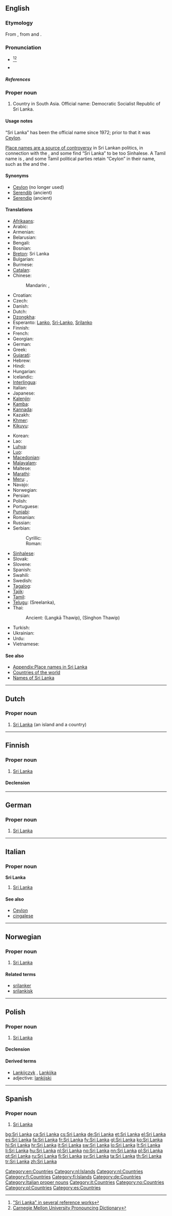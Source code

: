 {{also|Šrilanka|Šri Lanka|Srí Lanka}}
==English==
{{wikipedia}}

===Etymology===
From {{etyl|si}} {{term|sc=Sinh|ශ්‍රී ලංකාව|tr=śrī laṃkā|lang=si}}, from {{etyl|sa}} {{term|sc=Deva|श्री||holy|tr=śrī|lang=sa}} and {{term|sc=Deva|लंका||island|tr=lankā|lang=sa}}.

===Pronunciation===
* {{IPA|/sriˈlɑːŋkə/|/sriˈlæŋkə/|/ʃriˈlɑːŋkə/}}<ref>[http://dictionary.reference.com/browse/Sri+Lanka?r=66 "Sri Lanka" in several reference works]</ref><ref>[http://www.speech.cs.cmu.edu/cgi-bin/cmudict?stress=-s&in=SRI-LANKA Carnegie Mellon University Pronouncing Dictionary]</ref>
* {{audio|En-us-Sri Lanka.ogg|Audio (US)}}

=====References=====
<references/>

===Proper noun===
{{en-proper noun}}

# Country in South Asia. Official name: Democratic Socialist Republic of Sri Lanka.

====Usage notes====
{{wikipedia|Names of Sri Lanka}}
“Sri Lanka” has been the official name since 1972; prior to that it was [[Ceylon]].

[[w:Place names in Sri Lanka#Place names in politics|Place names are a source of controversy]] in Sri Lankan politics, in connection with the {{w|Sri Lankan Civil War}}, and some find “Sri Lanka” to be too Sinhalese. A Tamil name is {{w|Eelam}}, and some Tamil political parties retain “Ceylon” in their name, such as the {{w|All Ceylon Tamil Congress}} and the {{w|Ceylon Workers' Congress|Ceylon Workers’ Congress}}.

====Synonyms====
* [[Ceylon]] (no longer used)
* [[Serendib]] (ancient)
* [[Serendip]] (ancient)

====Translations====
{{trans-top|a country in South Asia}}
* [[Afrikaans]]: {{t-|af|Sri Lanka|xs=Afrikaans}}
* Arabic: {{t-|ar|سريلانكا|f|tr=sriilaankaa}}
* Armenian: {{t-|hy|Շրի Լանկա|tr=Šri Lanka}}
* Belarusian: {{t|be|Шры-Ланка|f|tr=Šry-Lanká|xs=Belarusian}}
* Bengali: {{t-|bn|শ্রীলঙ্কা|tr=shrilôngka}}
* Bosnian: {{t-|bs|Šri Lanka|f}}
* [[Breton]]: Sri Lanka
* Bulgarian: {{t+|bg|Шри Ланка|tr=Šri-Lánka}}
* Burmese: {{t|my|သီရိလင်္ကာနိုင်ငံ|sc=Mymr|tr=thiri.linka naingngan}}
* [[Catalan]]: {{t|ca|Sri Lanka|f}}
* Chinese:
*: Mandarin: {{t-|cmn|斯里蘭卡|sc=Hani}}, {{t-|cmn|斯里兰卡|tr=Sīlǐlánkǎ|sc=Hani}}
* Croatian: {{t+|hr|Šri Lanka|f}}
* Czech: {{t-|cs|Srí Lanka|f}}
* Danish: {{t-|da|Sri Lanka}}
* Dutch: {{t+|nl|Sri Lanka}}
* [[Dzongkha]]: {{t|dz|ཤྲཱྀ་ལངཀ|sc=Tibt}}
* Esperanto: [[Lanko]], [[Sri-Lanko]], [[Srilanko]]
* Finnish: {{t+|fi|Sri Lanka}}
* French: {{t+|fr|Sri Lanka}}
* Georgian: {{t|ka|შრი-ლანკა|tr=šri-lanka|sc=Geor|xs=Georgian}}
* German: {{t+|de|Sri Lanka}}
* Greek: {{t+|el|Σρι Λάνκα|f|tr=Sri Lánka}}
* [[Gujarati]]: {{t|gu|શ્રીલંકા|tr=śrīlaṅkā|sc=Gujr}}
* Hebrew: {{t+|he|סרי לנקה}}
* Hindi: {{t+|hi|श्रीलंका|m|tr=śrīlaṅkā|xs=Hindi}}
* Hungarian: {{t+|hu|Srí Lanka}}
* Icelandic: {{t-|is|Sri Lanka}}
* [[Interlingua]]: {{t-|ia|Sri Lanka|xs=Interlingua}}
* Italian: {{t+|it|Sri Lanka}}
* Japanese: {{t+|ja|スリランカ|tr=Suriranka}}
* [[Kalenjin]]: {{tø|kln|Srilanka}}
* [[Kamba]]: {{tø|kam|Srilanka}}
* [[Kannada]]: {{t|kn|ಶ್ರೀಲಂಕಾ|tr=śrīlaṅkā|sc=Knda}}
* Kazakh: {{t|kk|Шри-Ланка|tr=Şri-Lanka|sc=Cyrl}}
* [[Khmer]]: {{t|km|ស្រីលង្កា|tr=srəy langkaa|sc=Khmr}}
* [[Kikuyu]]: {{tø|ki|Srilanka}}
{{trans-mid}}
* Korean: {{t+|ko|스리랑카|tr=Seurirangka|sc=Hang}}
* Lao: {{t|lo|ສີລັງກາ|tr=sī-lang-kā|sc=Laoo}}
* [[Luhya]]: {{tø|luy|Srilanka}}
* [[Luo]]: {{tø|luo|Srilanka}}
* [[Macedonian]]: {{t+|mk|Шри Ланка|f|tr=Šri Lánka}}
* [[Malayalam]]: {{t|ml|ശ്രീലങ്ക|tr=śrīlaṅka|sc=Mlym}}
* Maltese: {{t-|mt|Sri Lanka|xs=Maltese}}
* [[Marathi]]: {{t|mr|श्रीलंका|tr=śrīlaṅkā|sc=Deva}}
* [[Meru]]: {{tø|mer|Srilanka}}, {{tø|mer|Srilanka}}
* Navajo: {{tø|nv|Swii Lankʼa}}
* Norwegian: {{t+|no|Sri Lanka}}
* Persian: {{t|fa|سری‌لانکا|tr=Srilânkâ|xs=Persian}}
* Polish: {{t+|pl|Sri Lanka|f}}
* Portuguese: {{t+|pt|Sri Lanka}}
* [[Punjabi]]: {{t|pa|ਸ੍ਰੀ ਲੰਕਾ|tr=srī lakā|sc=Guru}}
* Romanian: {{t|ro|Sri Lanca}}
* Russian: {{t-|ru|Шри-Ланка|f|tr=Šri-Lánka, Šri-Lanká}}
* Serbian:
*: Cyrillic: {{t-|sr|Шри Ланка|f|sc=Cyrl}}
*: Roman: {{t-|sr|Šri Lanka|f}}
* [[Sinhalese]]: {{t-|si|ශ්‍රී ලංකා|tr=Šrī Laṁkā|sc=Sinh|xs=Sinhalese}}
* Slovak: {{t|sk|Srí Lanka|f}}
* Slovene: {{t|sl|Šri Lanka|f}}
* Spanish: {{t+|es|Sri Lanka}}
* Swahili: {{t+|sw|Sirilanka|xs=Swahili}}
* Swedish: {{t+|sv|Sri Lanka}}
* [[Tagalog]]: {{t|tl|Sri Lanka}}
* [[Tajik]]: {{t|tg|Шри-Ланка|tr=Šri-Lanka|sc=Cyrl}}
* [[Tamil]]: {{t|ta|இலங்கை|tr=ilaṅkai|xs=Tamil}}
* [[Telugu]]: {{t|te|శ్రీలంక}} (Sreelanka), {{t|te|శ్రీలంక|tr=śrīlaṅka|sc=Telu}}
* Thai: {{t+|th|ศรีลังกา|tr=sĕe-lang-gaa}}
*: Ancient: {{Thai|[[ลังกาทวีป]]}} (Langkā Thawip), {{Thai|[[สิงหลทวีป]]}} (Singhon Thawip)
* Turkish: {{t|tr|Sri Lanka}}
* Ukrainian: {{t|uk|Шрі-Ланка|f|tr=Šri-Lanká|xs=Ukrainian}}
* Urdu: {{t|ur|سری لنکا|m|tr=srī lankā|xs=Urdu}}
* Vietnamese: {{t-|vi|Sri Lanka|xs=Vietnamese}}
{{trans-bottom}}

====See also====
* [[Appendix:Place names in Sri Lanka]]
* [[Appendix:Countries of the world|Countries of the world]]
* [[w:Names of Sri Lanka|Names of Sri Lanka]]

[[Category:en:Countries]]

----

==Dutch==
{{wikipedia|lang=nl}}

===Proper noun===
{{infl|nl|proper noun}}

# [[#English|Sri Lanka]] (an island and a country)

[[Category:nl:Islands]]
[[Category:nl:Countries]]

----

==Finnish==
{{wikipedia|lang=fi}}

===Proper noun===
{{infl|fi|proper noun}}

# [[#English|Sri Lanka]]

====Declension====
{{fi-decl-kala|Sri Lank|nopl=1}}

[[Category:fi:Countries]]
[[Category:fi:Islands]]

----

==German==
{{wikipedia|lang=de}}

===Proper noun===
{{infl|de|proper noun|g=n}}

# [[#English|Sri Lanka]]

[[Category:de:Countries]]

----

==Italian==
{{wikipedia|lang=it}}

===Proper noun===
'''Sri Lanka''' {{m}}

# [[#English|Sri Lanka]]

====See also====
* [[Ceylon]]
* [[cingalese]]

[[Category:Italian proper nouns]]
[[Category:it:Countries]]

----

==Norwegian==

===Proper noun===
{{infl|no|proper noun}}

# [[#English|Sri Lanka]]

====Related terms====
* [[srilanker]]
* [[srilankisk]]

[[Category:no:Countries]]

----

==Polish==

===Proper noun===
{{infl|pl|proper noun|g=f}}

# [[#English|Sri Lanka]]

====Declension====
{{pl-decl-noun-sing
|Sri Lanka
|Sri Lanki
|Sri Lance
|Sri Lankę
|Sri Lanką
|Sri Lance
|Sri Lanko
}}

====Derived terms====
* [[Lankijczyk]] {{m}}, [[Lankijka]] {{f}}
* adjective: [[lankijski]]

[[Category:pl:Countries]]

----

==Spanish==
{{wikipedia|lang=es}}

===Proper noun===
{{es-proper noun}}

# [[#English|Sri Lanka]]

[[Category:es:Countries]]

[[bg:Sri Lanka]]
[[ca:Sri Lanka]]
[[cs:Sri Lanka]]
[[de:Sri Lanka]]
[[et:Sri Lanka]]
[[el:Sri Lanka]]
[[es:Sri Lanka]]
[[fa:Sri Lanka]]
[[fr:Sri Lanka]]
[[fy:Sri Lanka]]
[[gl:Sri Lanka]]
[[ko:Sri Lanka]]
[[hi:Sri Lanka]]
[[hr:Sri Lanka]]
[[it:Sri Lanka]]
[[sw:Sri Lanka]]
[[lo:Sri Lanka]]
[[lt:Sri Lanka]]
[[li:Sri Lanka]]
[[hu:Sri Lanka]]
[[nl:Sri Lanka]]
[[no:Sri Lanka]]
[[nn:Sri Lanka]]
[[pl:Sri Lanka]]
[[pt:Sri Lanka]]
[[ru:Sri Lanka]]
[[fi:Sri Lanka]]
[[sv:Sri Lanka]]
[[ta:Sri Lanka]]
[[th:Sri Lanka]]
[[tr:Sri Lanka]]
[[zh:Sri Lanka]]